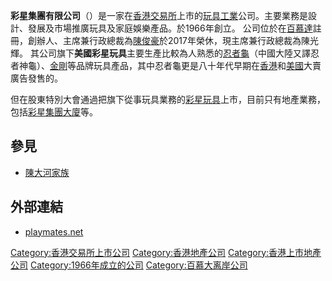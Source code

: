 {{Infobox_Company |
  company_name = 彩星集團有限公司<br>Playmates Holdings Limited|
  company_logo = |
  company_type = [[上市公司|上市公司]] |
  traded_as = {{hkex|0635}}|
  foundation = 1966年 |
  location = {{HK}}[[九龍|九龍]][[尖沙咀|尖沙咀]][[廣東道|廣東道]]100號彩星集團大廈23樓|
  industry = [[地產|地產]]|
  key_people = [[主席|主席]]：陳光輝|
  sales =  |
  profit =  |
  asset = |
  market_value = |
  num_employees = |
  revenue = |
  products = |
  homepage = [http://www.playmates.net/ playmates.net]
}}
'''彩星集團有限公司'''（{{sehk|0635}}）是一家在[[香港交易所|香港交易所]]上市的[[玩具|玩具]][[工業|工業]]公司。主要業務是設計、發展及市場推廣玩具及家庭娛樂產品。於1966年創立。
公司位於在[[百慕達|百慕達]]註冊，創辦人、主席兼行政總裁為[[陳俊豪|陳俊豪]]於2017年榮休，現主席兼行政總裁為陳光輝。
其公司旗下'''美國彩星玩具'''主要生產比較為人熟悉的[[忍者龜|忍者龜]]（中國大陸又譯忍者神龜）、[[金剛_(怪獸)|金剛]]等品牌玩具產品，其中忍者龜更是八十年代早期在[[香港|香港]]和[[美國|美國]]大賣廣告發售的。

但在股東特別大會通過把旗下從事玩具業務的[[彩星玩具|彩星玩具]]上市，目前只有地產業務，包括[[彩星集團大廈|彩星集團大廈]]等。

== 參見 ==
*[[陳大河家族|陳大河家族]]

==外部連結==
*[http://www.playmates.net/ playmates.net] {{Wayback|url=http://www.playmates.net/ |date=20220419023220 }}

[[Category:香港交易所上市公司|Category:香港交易所上市公司]]
[[Category:香港地產公司|Category:香港地產公司]]
[[Category:香港上市地產公司|Category:香港上市地產公司]]
[[Category:1966年成立的公司|Category:1966年成立的公司]]
[[Category:百慕大离岸公司|Category:百慕大离岸公司]]